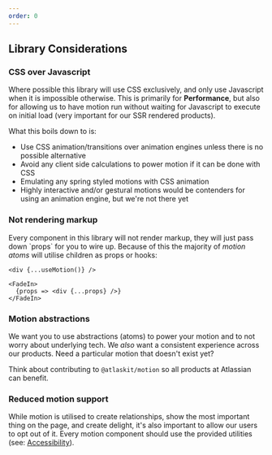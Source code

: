 ```yaml
---
order: 0
---
```


## Library Considerations

### CSS over Javascript

Where possible this library will use CSS exclusively, and only use Javascript when it is impossible otherwise.
This is primarily for **Performance**, but also for allowing us to have motion run without waiting for Javascript to execute on initial load (very important for our SSR rendered products).

What this boils down to is:
- Use CSS animation/transitions over animation engines unless there is no possible alternative
- Avoid any client side calculations to power motion if it can be done with CSS
- Emulating any spring styled motions with CSS animation
- Highly interactive and/or gestural motions would be contenders for using an animation engine, but we're not there yet

### Not rendering markup

Every component in this library will not render markup, they will just pass down \`props\` for you to wire up.
Because of this the majority of _motion atoms_ will utilise children as props or hooks:
```
<div {...useMotion()} />
```

```
<FadeIn>
  {props => <div {...props} />}
</FadeIn>
```

### Motion abstractions

We want you to use abstractions (atoms) to power your motion and to not worry about underlying tech.
We _also_ want a consistent experience across our products.
Need a particular motion that doesn't exist yet?

Think about contributing to `@atlaskit/motion` so all products at Atlassian can benefit.

### Reduced motion support
While motion is utilised to create relationships, show the most important thing on the page, and create delight, it's also important to allow our users to opt out of it.
Every motion component should use the provided utilities (see: [Accessibility](/components/motion/accessibility)).
